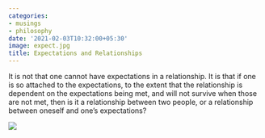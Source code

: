 ```yaml
---
categories:
- musings
- philosophy
date: '2021-02-03T10:32:00+05:30'
image: expect.jpg
title: Expectations and Relationships
---
```


It is not that one cannot have expectations in a relationship. It is that if one is so attached to the expectations, to the extent that the relationship is dependent on the expectations being met, and will not survive when those are not met, then is it a relationship between two people, or a relationship between oneself and one’s expectations?

 [![](expect.jpg)](expect.jpg)

<!--
post-769
https://venugvgk.wordpress.com/2021/02/03/expectations-and-relationships/
-->
